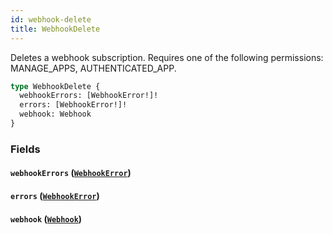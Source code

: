 ```yaml
---
id: webhook-delete
title: WebhookDelete
---
```


Deletes a webhook subscription. Requires one of the following permissions: MANAGE_APPS, AUTHENTICATED_APP.

```graphql
type WebhookDelete {
  webhookErrors: [WebhookError!]!
  errors: [WebhookError!]!
  webhook: Webhook
}
```

### Fields

#### `webhookErrors` ([`WebhookError`](../../../developer/api-reference/objects/webhook-error))

#### `errors` ([`WebhookError`](../../../developer/api-reference/objects/webhook-error))

#### `webhook` ([`Webhook`](../../../developer/api-reference/objects/webhook))
